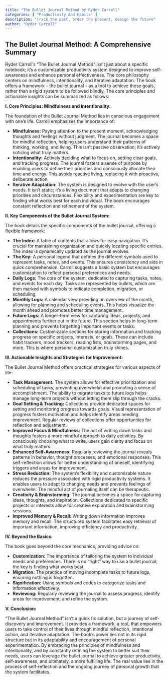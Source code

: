 ```yaml
---
title: "The Bullet Journal Method by Ryder Carroll"
categories: [ "Productivity And Habits" ]
description: "Track the past, order the present, design the future"
author: "Ryder Carroll"
---
```

## The Bullet Journal Method: A Comprehensive Summary

Ryder Carroll's "The Bullet Journal Method" isn't just about a specific notebook; it's a customizable productivity system designed to improve self-awareness and enhance personal effectiveness.  The core philosophy centers on mindfulness, intentionality, and iterative adaptation.  The book offers a framework – the bullet journal – as a tool to achieve these goals, rather than a rigid system to be followed blindly.  The core principles and actionable insights can be summarized as follows:

**I. Core Principles:  Mindfulness and Intentionality:**

The foundation of the Bullet Journal Method lies in conscious engagement with one's life. Carroll emphasizes the importance of:

* **Mindfulness:**  Paying attention to the present moment, acknowledging thoughts and feelings without judgment.  The journal becomes a space for mindful reflection, helping users understand their patterns of thinking, working, and living.  This isn't passive observation; it's actively noticing what truly matters.
* **Intentionality:**  Actively deciding what to focus on, setting clear goals, and tracking progress.  The journal fosters a sense of purpose by enabling users to define their priorities and consciously allocate their time and energy.  This avoids reactive living, replacing it with proactive, deliberate action.
* **Iterative Adaptation:** The system is designed to evolve with the user's needs.  It isn't static; it's a living document that adapts to changing priorities and circumstances.  Flexibility and experimentation are key to finding what works best for each individual.  The book encourages constant reflection and refinement of the system.

**II. Key Components of the Bullet Journal System:**

The book details the specific components of the bullet journal, offering a flexible framework:

* **The Index:**  A table of contents that allows for easy navigation. It's crucial for maintaining organization and quickly locating specific entries.  The index is dynamically updated as the journal evolves.
* **The Key:**  A personal legend that defines the different symbols used to represent tasks, notes, and events.  This ensures consistency and aids in quick comprehension.  Carroll suggests a basic system but encourages customization to reflect personal preferences and needs.
* **Daily Logs:**  The core of the system, dedicated to capturing tasks, notes, and events for each day.  Tasks are represented by bullets, which are then marked with symbols to indicate completion, migration, or scheduling.
* **Monthly Logs:**  A calendar view providing an overview of the month, allowing for planning and scheduling events.  This helps visualize the month ahead and promotes better time management.
* **Future Logs:**  A longer-term view for capturing ideas, projects, and appointments further out in the future.  This section helps in long-term planning and prevents forgetting important events or tasks.
* **Collections:**  Customizable sections for storing information and tracking progress on specific projects, interests, or goals.  These can include habit trackers, mood trackers, reading lists, brainstorming pages, and more.  This is where personal customization truly shines.


**III. Actionable Insights and Strategies for Improvement:**

The Bullet Journal Method offers practical strategies for various aspects of life:

* **Task Management:**  The system allows for effective prioritization and scheduling of tasks, preventing overwhelm and promoting a sense of accomplishment.  The ability to migrate tasks to future logs helps manage long-term projects without letting them slip through the cracks.
* **Goal Setting & Tracking:**  Collections provide dedicated spaces for setting and monitoring progress towards goals.  Visual representation of progress fosters motivation and helps identify areas needing improvement.  Regular reviews of collections offer opportunities for reflection and adjustment.
* **Improved Focus & Mindfulness:**  The act of writing down tasks and thoughts fosters a more mindful approach to daily activities.  By consciously choosing what to write, users gain clarity and focus on what truly matters.
* **Enhanced Self-Awareness:**  Regularly reviewing the journal reveals patterns in behavior, thought processes, and emotional responses.  This self-reflection allows for better understanding of oneself, identifying triggers and areas for improvement.
* **Stress Reduction:**  The system's flexibility and customizable nature reduces the pressure associated with rigid productivity systems.  It enables users to adapt to changing needs and prevents feelings of overwhelm.  The mindful act of journaling itself can be therapeutic.
* **Creativity & Brainstorming:**  The journal becomes a space for capturing ideas, thoughts, and inspiration.  Collections dedicated to specific projects or interests allow for creative exploration and brainstorming sessions.
* **Improved Memory & Recall:**  Writing down information improves memory and recall.  The structured system facilitates easy retrieval of important information, improving efficiency and productivity.

**IV. Beyond the Basics:**

The book goes beyond the core mechanics, providing advice on:

* **Customization:**  The importance of tailoring the system to individual needs and preferences.  There is no “right” way to use a bullet journal; the key is finding what works best.
* **Migration:**  The practice of moving incomplete tasks to future logs, ensuring nothing is forgotten.
* **Signification:**  Using symbols and codes to categorize tasks and information effectively.
* **Reviewing:**  Regularly reviewing the journal to assess progress, identify areas for improvement, and refine the system.

**V. Conclusion:**

"The Bullet Journal Method" isn't a quick fix solution, but a journey of self-discovery and improvement.  It provides a framework, a tool, that empowers users to take control of their lives through mindful reflection, intentional action, and iterative adaptation.  The book's power lies not in its rigid structure but in its adaptability and encouragement of personal experimentation.  By embracing the principles of mindfulness and intentionality, and by constantly refining the system to better suit their needs, users can leverage the bullet journal to achieve greater productivity, self-awareness, and ultimately, a more fulfilling life.  The real value lies in the process of self-reflection and the ongoing journey of personal growth that the system facilitates.

